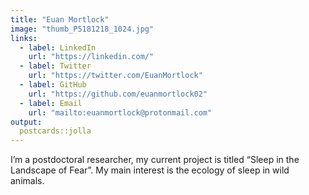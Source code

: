 ```yaml
---
title: "Euan Mortlock"
image: "thumb_P5181218_1024.jpg"
links:
  - label: LinkedIn
    url: "https://linkedin.com/"
  - label: Twitter
    url: "https://twitter.com/EuanMortlock"
  - label: GitHub
    url: "https://github.com/euanmortlock02"
  - label: Email
    url: "mailto:euanmortlock@protonmail.com"
output:
  postcards::jolla
---
```

 
I'm a postdoctoral researcher, my current project is titled "Sleep in the Landscape of Fear".
My main interest is the ecology of sleep in wild animals.


